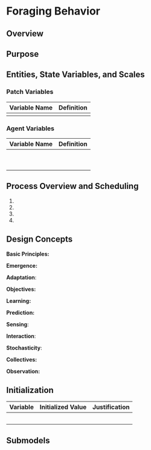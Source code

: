 # Foraging Behavior

## Overview

## Purpose

## Entities, State Variables, and Scales

### Patch Variables

| Variable Name | Definition |
|---------------|------------|
|               |            |

### Agent Variables

| Variable Name | Definition |
|---------------|------------|
|               |            |
|               |            |
|               |            |
|               |            |
|               |            |
|               |            |
|               |            |
|               |            |
|               |            |

## Process Overview and Scheduling

1.  

2.  

3.  

4.  

## Design Concepts

**Basic Principles:**

**Emergence:**

**Adaptation**:

**Objectives:**

**Learning:**

**Prediction:**

**Sensing**:

**Interaction**:

**Stochasticity**:

**Collectives:**

**Observation:**

## Initialization

| Variable | Initialized Value | Justification |
|:--------:|:-----------------:|:-------------:|
|          |                   |               |
|          |                   |               |
|          |                   |               |
|          |                   |               |
|          |                   |               |

## Submodels
